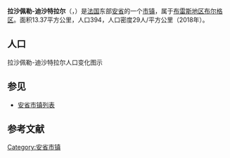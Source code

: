 {{地图误译/法语C4|issue=拉沙佩尔迪沙特拉尔}}
{{noteTA|G1=法国地名}}
{{Infobox French commune
|name                    = 拉沙佩勒-迪沙特拉尔
|native name             = La Chapelle-du-Chatelard
|arrondissement          = [[布雷斯地区布尔格区|布雷斯地区布尔格区]]
}}
'''拉沙佩勒-迪沙特拉尔'''（{{lang-fr|La Chapelle-du-Chatelard}}，{{IPA-fr|la ʃapɛl dy ʃatlaʁ}}）是[[法国|法国]]东部[[安省_(法國)|安省]]的一个[[市镇_(法国)|市镇]]，属于[[布雷斯地区布尔格区|布雷斯地区布尔格区]]。面积13.37平方公里，人口394，人口密度29人/平方公里（2018年）。

== 人口 ==
拉沙佩勒-迪沙特拉尔人口变化图示
{{French Commune Population|01085}}

==参见==
*[[安省市镇列表|安省市镇列表]]

== 参考文献 ==
{{reflist}}

{{安省市鎮}}
[[Category:安省市镇|Category:安省市镇]]
